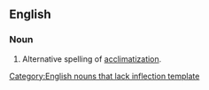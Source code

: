 ==English==

===Noun===
{{infl|en|noun}}[[Category:English nouns that lack inflection template]]

# Alternative spelling of [[acclimatization]].